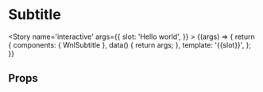 
<Meta title='atoms/Subtitle' component={WnlSubtitle} />

# Subtitle

<Story name='interactive'
    args={{
        slot: 'Hello world',
    }}
    >
    {(args) => {
        return {
            components: { WnlSubtitle },
            data() {
                return args;
            },
            template: '<wnl-subtitle>{{slot}}</wnl-subtitle>',
        };
    }}
</Story>

## Props

<Props of={WnlSubtitle} />

